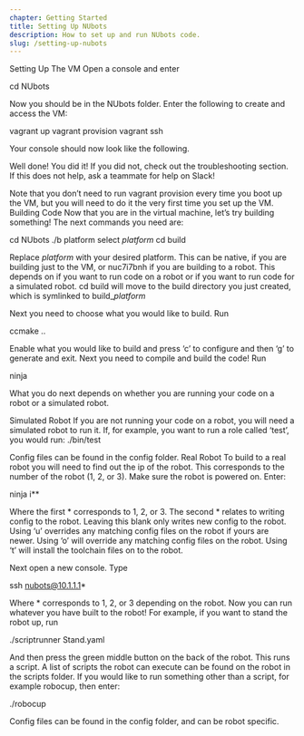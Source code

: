 ```yaml
---
chapter: Getting Started
title: Setting Up NUbots
description: How to set up and run NUbots code.
slug: /setting-up-nubots
---
```


Setting Up The VM
Open a console and enter

cd NUbots

Now you should be in the NUbots folder. Enter the following to create and access the VM:

vagrant up
vagrant provision
vagrant ssh

Your console should now look like the following.


Well done! You did it! If you did not, check out the troubleshooting section. If this does not help, ask a teammate for help on Slack!

Note that you don’t need to run vagrant provision every time you boot up the VM, but you will need to do it the very first time you set up the VM.
Building Code
Now that you are in the virtual machine, let’s try building something! The next commands you need are:

cd NUbots
./b platform select *platform*
cd build

Replace *platform* with your desired platform. This can be native, if you are building just to the VM, or nuc7i7bnh if you are building to a robot. This depends on if you want to run code on a robot or if you want to run code for a simulated robot. cd build will move to the build directory you just created, which is symlinked to build_*platform*

Next you need to choose what you would like to build. Run 

ccmake ..

Enable what you would like to build and press ‘c’ to configure and then ‘g’ to generate and exit. Next you need to compile and build the code! Run

ninja

What you do next depends on whether you are running your code on a robot or a simulated robot. 

Simulated Robot
If you are not running your code on a robot, you will need a simulated robot to run it. If, for example, you want to run a role called ‘test’, you would run:
./bin/test

Config files can be found in the config folder.
Real Robot
To build to a real robot you will need to find out the ip of the robot. This corresponds to the number of the robot (1, 2, or 3). Make sure the robot is powered on. Enter:

ninja i**

Where the first * corresponds to 1, 2, or 3. The second * relates to writing config to the robot. Leaving this blank only writes new config to the robot. Using ‘u’ overrides any matching config files on the robot if yours are newer. Using ‘o’ will override any matching config files on the robot. Using ‘t’ will install the toolchain files on to the robot.

Next open a new console. Type 

ssh nubots@10.1.1.1*

Where * corresponds to 1, 2, or 3 depending on the robot. Now you can run whatever you have built to the robot! For example, if you want to stand the robot up, run

./scriptrunner Stand.yaml

And then press the green middle button on the back of the robot. This runs a script. A list of scripts the robot can execute can be found on the robot in the scripts folder. If you would like to run something other than a script, for example robocup, then enter:

./robocup

Config files can be found in the config folder, and can be robot specific. 

